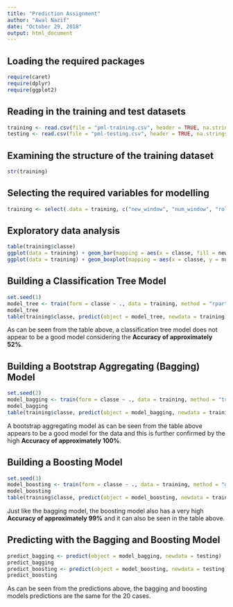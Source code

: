 ---
title: "Prediction Assignment"
author: "Awal Nazif"
date: "October 29, 2018"
output: html_document
---

## Loading the required packages
```{r Load}
require(caret)
require(dplyr)
require(ggplot2)
```

## Reading in the training and test datasets
```{r read}
training <- read.csv(file = "pml-training.csv", header = TRUE, na.strings = c("NA", ""))
testing <- read.csv(file = "pml-testing.csv", header = TRUE, na.strings = c("NA", ""))
```

## Examining the structure of the training dataset
```{r examining}
str(training)
```

## Selecting the required variables for modelling 
```{r selection}
training <- select(.data = training, c("new_window", "num_window", "roll_belt", "pitch_belt", "yaw_belt", "roll_arm", "pitch_arm", "yaw_arm", "roll_dumbbell", "pitch_dumbbell", "yaw_dumbbell", "roll_forearm", "pitch_forearm", "yaw_forearm", "classe"))
```

## Exploratory data analysis
```{r explore}
table(training$classe)
ggplot(data = training) + geom_bar(mapping = aes(x = classe, fill = new_window))
ggplot(data = training) + geom_boxplot(mapping = aes(x = classe, y = num_window))
```

## Building a Classification Tree Model
```{r tree}
set.seed(1)
model_tree <- train(form = classe ~ ., data = training, method = "rpart")
model_tree
table(training$classe, predict(object = model_tree, newdata = training))
```
As can be seen from the table above, a classification tree model does not appear to be a good model considering the **Accuracy of approximately 52%**.

## Building a Bootstrap Aggregating (Bagging) Model
```{r bagging}
set.seed(2)
model_bagging <- train(form = classe ~ ., data = training, method = "treebag")
model_bagging
table(training$classe, predict(object = model_bagging, newdata = training))
```
A bootstrap aggregating model as can be seen from the table above appears to be a good model for the data and this is further confirmed by the high **Accuracy of approximately 100%**.

## Building a Boosting Model
```{r boosting}
set.seed(3)
model_boosting <- train(form = classe ~ ., data = training, method = "gbm", verbose = FALSE)
model_boosting
table(training$classe, predict(object = model_boosting, newdata = training))
```
Just like the bagging model, the boosting model also has a very high **Accuracy of approximately 99%** and it can also be seen in the table above.

## Predicting with the Bagging and Boosting Model
```{r predict}
predict_bagging <- predict(object = model_bagging, newdata = testing)
predict_bagging
predict_boosting <- predict(object = model_boosting, newdata = testing)
predict_boosting
```
As can be seen from the predictions above, the bagging and boosting models predictions are the same for the 20 cases.

